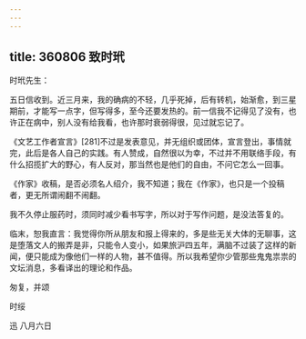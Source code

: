```yaml
---
---
---
```

title: 360806 致时玳
---




时玳先生：

五日信收到。近三月来，我的确病的不轻，几乎死掉，后有转机，始渐愈，到三星期前，才能写一点字，但写得多，至今还要发热的。前一信我不记得见了没有，也许正在病中，别人没有给我看，也许那时衰弱得很，见过就忘记了。

《文艺工作者宣言》[281]不过是发表意见，并无组织或团体，宣言登出，事情就完，此后是各人自己的实践。有人赞成，自然很以为幸，不过并不用联络手段，有什么招揽扩大的野心，有人反对，那当然也是他们的自由，不问它怎么一回事。

《作家》收稿，是否必须名人绍介，我不知道；我在《作家》，也只是一个投稿者，更无所谓闹翻不闹翻。

我不久停止服药时，须同时减少看书写字，所以对于写作问题，是没法答复的。

临末，恕我直言：我觉得你所从朋友和报上得来的，多是些无关大体的无聊事，这是堕落文人的搬弄是非，只能令人变小，如果旅沪四五年，满脑不过装了这样的新闻，便只能成为像他们一样的人物，甚不值得。所以我希望你少管那些鬼鬼祟祟的文坛消息，多看译出的理论和作品。

匆复，并颂

时绥

迅 八月六日